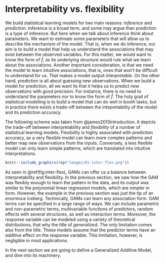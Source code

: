 # Interpretability vs. flexibility {#inter-flex}

We build statistical learning models for two main reasons: _inference_ and _prediction_. Inference is a broad term, and some may argue than prediction is a type of inference. But here when we talk about inference think about parameters. We want to estimate some parameters that will allow us to describe the mechanism of the model. That is, when we do inference, our aim is to build a model that help us understand the associations that may exist between the observed variables. For this matter, we would want to know the form of $\hat{f}$, as its underlying structure would rule what we learn about the associations. Another important consideration, is that we need the model to learn intuitive associations, that is, ones that won't be difficult to understand for us. That makes a model output _interpretable_. On the other hand, prediction is all about guessing new observations. When we build a model for prediction, all we want its that it helps us to predict new observations with good precision. For instance, there is no need to understand the parameters nor to know the form of $\hat{f}$. The holy grail of statistical modelling is to build a model that can do well in booth tasks, but in practice there exists a trade-off between the intepretability of the model and its prediction accuracy. 

The following scheme was taken from @james2013introduction. It depicts the trade-off between interpretability and _flexibility_ of a number of statistical learning models. Flexibility is highly associated with prediction accuracy, as a very flexible model can learn more complex patterns and better map new observations from the inputs. Conversely, a less flexible model can only learn simple patterns, which are translated into intuitive interpretations.

```r
knitr::include_graphics(rep("images/01-inter-flex.png"))
```

As seen in \@ref(fig:inter-flex), GAMs can offer us a balance between interpretability and flexibility. In the previous section, we saw how the GAM was flexibly enough to learn the pattern in the data, and its output was similar to the polynomial linear regression models, which are simpler in form. However, the example in the previous section was just the tip of an enormous iceberg. Technically, GAMs can learn any association form. GAM terms can be specified in a large range of ways. We can include parametric and non-parametric terms, multivariable functions of predictors, random effects with several structures, as well as interaction terms. Moreover, the response variable can be modeled using a variety of theoretical distributions, that why the title of _generalized_. The only limitation comes also from the title. These models assume that the predictor terms have an _additive_ effect on the response variable. This limitation, however, is negligible in most applications.

In the next section we are going to define a Generalized Additive Model, and dive into its machinery.